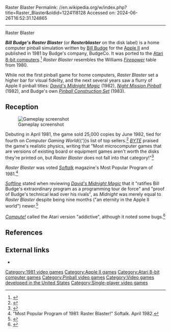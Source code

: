 Raster Blaster
Permalink: //en.wikipedia.org/w/index.php?title=Raster_Blaster&oldid=1224118128
Accessed on: 2024-06-26T16:52:31.124865



------
Raster Blaster
{{Short description|1981 video game}}
{{Infobox video game
|image          = Raster Blaster cover.jpg
|caption        = 
|developer      = [[Bill Budge]]
|publisher      = BudgeCo
|programmer     = 
|released       = 1981
|genre          = [[Pinball]]
|modes          = [[Single-player video game|Single-player]]
|platforms      = [[Apple II]], [[Atari 8-bit]]
}}

'''''Bill Budge's Raster Blaster''''' (or '''''Rasterblaster''''' on the disk label) is a home computer pinball simulation written by [[Bill Budge]] for the [[Apple II]] and published in 1981 by Budge's company, BudgeCo. It was ported to the [[Atari 8-bit computers]].<ref>{{cite web|title=Raster Blaster|url=http://www.atarimania.com/game-atari-400-800-xl-xe-raster-blaster_4292.html|website=Atari Mania}}</ref> ''Raster Blaster'' resembles the Williams ''[[Firepower (pinball)|Firepower]]'' table from 1980.{{fact|date=April 2018}}

While not the first pinball game for home computers, ''Raster Blaster'' set a higher bar for visual fidelity, and the next several years saw a flurry of Apple II pinball titles: ''[[David's Midnight Magic]]'' (1982), ''[[Night Mission Pinball]]'' (1982), and Budge's own ''[[Pinball Construction Set]]'' (1983).

==Reception==
[[Image:Rasterblaster.png|thumb|left|Gameplay screenshot]]

Debuting in April 1981, the game sold 25,000 copies by June 1982, tied for fourth on ''Computer Gaming World''{{'}}s list of top sellers.<ref name="lombardy1982sepoct">{{cite magazine |title=Inside the Industry |url=http://www.cgwmuseum.org/galleries/index.php?year=1982&pub=2&id=6 |format=PDF |magazine=[[Computer Gaming World]] |page=2 | date=September–October 1982 | accessdate= 2016-03-28}}</ref> ''[[BYTE]]'' praised the game's realistic physics, writing that "Most microcomputer games that are versions of existing board or equipment games aren't worth the disks they're printed on, but ''Raster Blaster'' does not fall into that category!"<ref name="byte198112">{{cite news | url=https://archive.org/stream/byte-magazine-1981-12/1981_12_BYTE_06-12_Computer_Games#page/n37/mode/2up | title=The Coinless Arcade | work=BYTE | date=December 1981 | accessdate=19 October 2013 | pages=38–41}}</ref> 

''Raster Blaster'' was voted ''[[Softalk]]'' magazine's Most Popular Program of 1981.<ref>"Most Popular Program of 1981: Raster Blaster!" Softalk. April 1982.</ref>

''[[Softline (magazine)|Softline]]'' stated when reviewing ''[[David's Midnight Magic]]'' that it "ratifies Bill Budge's extraordinary program as a programming tour de force" and "proof of Budge's technical lead over his rivals", as ''Midnight'' was merely equal to ''Raster Blaster'' despite being nine months ("an eternity in the Apple II world") newer.<ref name="tommervik198201">{{cite news | url=http://www.cgwmuseum.org/galleries/index.php?year=1982&pub=6&id=3 | title=David's Midnight Magic | work=Softline | date=January 1982 | accessdate=13 July 2014 | author=Tommervik, Al | pages=32}}</ref>

''[[Compute!]]'' called the Atari version "addictive", although it noted some bugs.<ref name="kopp198210">{{cite news | url=https://archive.org/stream/1982-10-compute-magazine/Compute_Issue_029_1982_Oct#page/n131/mode/2up | title=Raster Blaster | work=Compute! | date=October 1982 | accessdate=30 October 2013 | author=Kopp, G. L. | pages=131 | type=review}}</ref>

==References==
{{Reflist}}

==External links==
* {{Cite web |url=https://dadgum.com/halcyon/BOOK/BUDGE.HTM|website=Halcyon Days|title=Bill Budge |access-date=2023-04-10 |last=Hague |first=James |year=2018}}

[[Category:1981 video games]]
[[Category:Apple II games]]
[[Category:Atari 8-bit computer games]]
[[Category:Pinball video games]]
[[Category:Video games developed in the United States]]
[[Category:Single-player video games]]